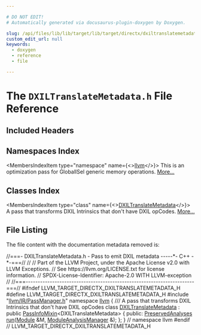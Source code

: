 ```yaml
---

# DO NOT EDIT!
# Automatically generated via docusaurus-plugin-doxygen by Doxygen.

slug: /api/files/lib/lib/target/lib/target/directx/dxiltranslatemetadata-h
custom_edit_url: null
keywords:
  - doxygen
  - reference
  - file

---
```





# The `DXILTranslateMetadata.h` File Reference

<DoxygenPage pluginConfig={pluginConfig}>



## Included Headers

<IncludesList>
<IncludesListItem
  filePath="llvm/IR/PassManager.h"
  permalink="/docs/api/files/include/include/llvm/include/llvm/ir/passmanager-h"
  isLocal="true" />
</IncludesList>

## Namespaces Index

<MembersIndex>

<MembersIndexItem
  type="namespace"
  name={<><a href="/docs/api/namespaces/llvm">llvm</a></>}>
This is an optimization pass for GlobalISel generic memory operations. <a href="/docs/api/namespaces/llvm/#details">More...</a>
</MembersIndexItem>

</MembersIndex>

## Classes Index

<MembersIndex>

<MembersIndexItem
  type="class"
  name={<><a href="/docs/api/classes/llvm/dxiltranslatemetadata">DXILTranslateMetadata</a></>}>
A pass that transforms DXIL Intrinsics that don&#39;t have DXIL opCodes. <a href="/docs/api/classes/llvm/dxiltranslatemetadata/#details">More...</a>
</MembersIndexItem>

</MembersIndex>


## File Listing

The file content with the documentation metadata removed is:

<ProgramListing>

<Link id="l00001" /><CodeLine lineNumber="1"><Highlight kind="comment">//===- DXILTranslateMetadata.h - Pass to emit DXIL metadata -----&#42;- C++ -&#42;-===//</Highlight><Highlight kind="normal"></Highlight></CodeLine>
<Link id="l00002" /><CodeLine lineNumber="2"><Highlight kind="normal"></Highlight><Highlight kind="comment">//</Highlight><Highlight kind="normal"></Highlight></CodeLine>
<Link id="l00003" /><CodeLine lineNumber="3"><Highlight kind="normal"></Highlight><Highlight kind="comment">// Part of the LLVM Project, under the Apache License v2.0 with LLVM Exceptions.</Highlight><Highlight kind="normal"></Highlight></CodeLine>
<Link id="l00004" /><CodeLine lineNumber="4"><Highlight kind="normal"></Highlight><Highlight kind="comment">// See https://llvm.org/LICENSE.txt for license information.</Highlight><Highlight kind="normal"></Highlight></CodeLine>
<Link id="l00005" /><CodeLine lineNumber="5"><Highlight kind="normal"></Highlight><Highlight kind="comment">// SPDX-License-Identifier: Apache-2.0 WITH LLVM-exception</Highlight><Highlight kind="normal"></Highlight></CodeLine>
<Link id="l00006" /><CodeLine lineNumber="6"><Highlight kind="normal"></Highlight><Highlight kind="comment">//</Highlight><Highlight kind="normal"></Highlight></CodeLine>
<Link id="l00007" /><CodeLine lineNumber="7"><Highlight kind="normal"></Highlight><Highlight kind="comment">//===----------------------------------------------------------------------===//</Highlight><Highlight kind="normal"></Highlight></CodeLine>
<Link id="l00008" /><CodeLine lineNumber="8"><Highlight kind="normal"></Highlight></CodeLine>
<Link id="l00009" /><CodeLine lineNumber="9"><Highlight kind="normal"></Highlight><Highlight kind="preprocessor">#ifndef LLVM&#95;TARGET&#95;DIRECTX&#95;DXILTRANSLATEMETADATA&#95;H</Highlight><Highlight kind="normal"></Highlight></CodeLine>
<Link id="l00010" /><CodeLine lineNumber="10"><Highlight kind="normal"></Highlight><Highlight kind="preprocessor">#define LLVM&#95;TARGET&#95;DIRECTX&#95;DXILTRANSLATEMETADATA&#95;H</Highlight><Highlight kind="normal"></Highlight></CodeLine>
<Link id="l00011" /><CodeLine lineNumber="11"><Highlight kind="normal"></Highlight></CodeLine>
<Link id="l00012" /><CodeLine lineNumber="12"><Highlight kind="normal"></Highlight><Highlight kind="preprocessor">#include &quot;<a href="/docs/api/files/include/include/llvm/include/llvm/ir/passmanager-h">llvm/IR/PassManager.h</a>&quot;</Highlight><Highlight kind="normal"></Highlight></CodeLine>
<Link id="l00013" /><CodeLine lineNumber="13"><Highlight kind="normal"></Highlight></CodeLine>
<Link id="l00014" /><CodeLine lineNumber="14"><Highlight kind="normal"></Highlight><Highlight kind="keyword">namespace </Highlight><Highlight kind="normal"><a href="/docs/api/namespaces/llvm">llvm</a> &#123;</Highlight></CodeLine>
<Link id="l00015" /><CodeLine lineNumber="15"><Highlight kind="normal"></Highlight><Highlight kind="comment"></Highlight></CodeLine>
<Link id="l00016" /><CodeLine lineNumber="16"><Highlight kind="comment">/// A pass that transforms DXIL Intrinsics that don&#39;t have DXIL opCodes</Highlight><Highlight kind="normal"></Highlight></CodeLine>
<Link id="l00017" /><CodeLine lineNumber="17" lineLink="/docs/api/classes/llvm/dxiltranslatemetadata"><Highlight kind="normal"></Highlight><Highlight kind="keyword">class </Highlight><Highlight kind="normal"><a href="/docs/api/classes/llvm/dxiltranslatemetadata">DXILTranslateMetadata</a> : </Highlight><Highlight kind="keyword">public</Highlight><Highlight kind="normal"> <a href="/docs/api/structs/llvm/passinfomixin">PassInfoMixin</a>&lt;DXILTranslateMetadata&gt; &#123;</Highlight></CodeLine>
<Link id="l00018" /><CodeLine lineNumber="18"><Highlight kind="normal"></Highlight><Highlight kind="keyword">public</Highlight><Highlight kind="normal">:</Highlight></CodeLine>
<Link id="l00019" /><CodeLine lineNumber="19"><Highlight kind="normal">  <a href="/docs/api/classes/llvm/preservedanalyses">PreservedAnalyses</a> <a href="/docs/api/classes/llvm/dxiltranslatemetadata/#a11fd26b2f007c308546f237ba5918bc5">run</a>(<a href="/docs/api/classes/llvm/module">Module</a> &amp;M, <a href="/docs/api/namespaces/llvm/#af9c9208365fd9ce11392b4d79485e259">ModuleAnalysisManager</a> &amp;);</Highlight></CodeLine>
<Link id="l00020" /><CodeLine lineNumber="20"><Highlight kind="normal">&#125;;</Highlight></CodeLine>
<Link id="l00021" /><CodeLine lineNumber="21"><Highlight kind="normal"></Highlight></CodeLine>
<Link id="l00022" /><CodeLine lineNumber="22"><Highlight kind="normal">&#125; </Highlight><Highlight kind="comment">// namespace llvm</Highlight><Highlight kind="normal"></Highlight></CodeLine>
<Link id="l00023" /><CodeLine lineNumber="23"><Highlight kind="normal"></Highlight></CodeLine>
<Link id="l00024" /><CodeLine lineNumber="24"><Highlight kind="normal"></Highlight><Highlight kind="preprocessor">#endif </Highlight><Highlight kind="comment">// LLVM&#95;TARGET&#95;DIRECTX&#95;DXILTRANSLATEMETADATA&#95;H</Highlight><Highlight kind="normal"></Highlight></CodeLine>

</ProgramListing>

</DoxygenPage>
